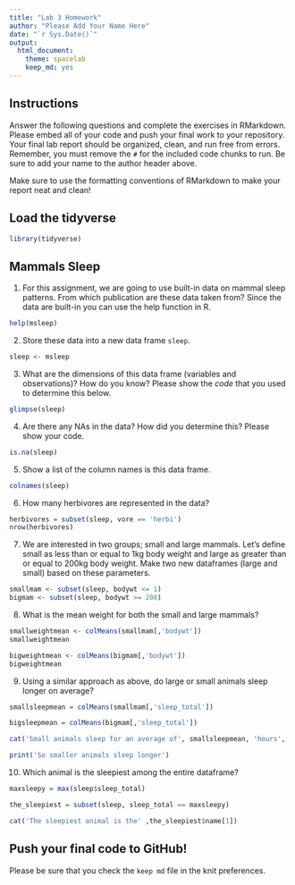 ```yaml
---
title: "Lab 3 Homework"
author: "Please Add Your Name Here"
date: "`r Sys.Date()`"
output:
  html_document: 
    theme: spacelab
    keep_md: yes
---
```


## Instructions
Answer the following questions and complete the exercises in RMarkdown. Please embed all of your code and push your final work to your repository. Your final lab report should be organized, clean, and run free from errors. Remember, you must remove the `#` for the included code chunks to run. Be sure to add your name to the author header above.  

Make sure to use the formatting conventions of RMarkdown to make your report neat and clean!  

## Load the tidyverse
```r
library(tidyverse)
```

## Mammals Sleep
1. For this assignment, we are going to use built-in data on mammal sleep patterns. From which publication are these data taken from? Since the data are built-in you can use the help function in R.
```r
help(msleep)

```

2. Store these data into a new data frame `sleep`.
```r
sleep <- msleep
```

3. What are the dimensions of this data frame (variables and observations)? How do you know? Please show the *code* that you used to determine this below.  
```r
glimpse(sleep)
```

4. Are there any NAs in the data? How did you determine this? Please show your code.  
```r
is.na(sleep)
```

5. Show a list of the column names is this data frame.
```r
colnames(sleep)
```

6. How many herbivores are represented in the data?  
```r
herbivores = subset(sleep, vore == 'herbi')
nrow(herbivores)
```

7. We are interested in two groups; small and large mammals. Let's define small as less than or equal to 1kg body weight and large as greater than or equal to 200kg body weight. Make two new dataframes (large and small) based on these parameters.
```r
smallmam <- subset(sleep, bodywt <= 1)
bigmam <- subset(sleep, bodywt >= 200)

```

8. What is the mean weight for both the small and large mammals?
```r
smallweightmean <- colMeans(smallmam[,'bodywt'])
smallweightmean

```

```r
bigweightmean <- colMeans(bigmam[,'bodywt'])
bigweightmean
```

9. Using a similar approach as above, do large or small animals sleep longer on average?  
```r
smallsleepmean = colMeans(smallmam[,'sleep_total'])
```

```r
bigsleepmean = colMeans(bigmam[,'sleep_total'])

cat('Small animals sleep for an average of', smallsleepmean, 'hours', 'and big animals sleep for an average of', bigsleepmean, 'hours')

print('So smaller animals sleep longer')


```

10. Which animal is the sleepiest among the entire dataframe?
```r
maxsleepy = max(sleep$sleep_total)

the_sleepiest = subset(sleep, sleep_total == maxsleepy)
```

```r
cat('The sleepiest animal is the' ,the_sleepiest$name[1])
```

## Push your final code to GitHub!
Please be sure that you check the `keep md` file in the knit preferences.   